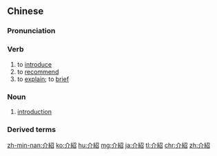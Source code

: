 {{also|紹介|介绍}}
==Chinese==
{{zh-forms|s=介绍}}

===Pronunciation===
{{zh-pron
|m=jièshào,tl=y
|ma=zh-jièshào.ogg
|c=gaai3 siu6
|c-t=gai1 siau5
|h=pfs=n:kie-seu/s:kiai-seu
|md=gái-siêu
|mn=kài-siāu
|w=2jia zau
|cat=v,n
}}

===Verb===
{{zh-verb}}

# to [[introduce]]
# to [[recommend]]
# to [[explain]]; to [[brief]]

===Noun===
{{zh-noun}}

# [[introduction]]

===Derived terms===
{{zh-der|介紹人|介紹所|介紹信|自我介紹}}

{{zh-cat|Beginning}}

[[zh-min-nan:介紹]]
[[ko:介紹]]
[[hu:介紹]]
[[mg:介紹]]
[[ja:介紹]]
[[tl:介紹]]
[[chr:介紹]]
[[zh:介紹]]